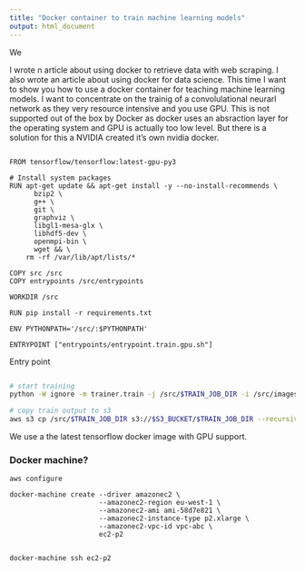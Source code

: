 ```yaml
---
title: "Docker container to train machine learning models"
output: html_document
---
```


We 

I wrote n article about using docker to retrieve data with web scraping. I also wrote an article about using docker for data science. This time 
I want to show you how to use a docker container for teaching machine learning models. I want to concentrate on the trainig of a convolulational neurarl network as they very resource intensive and you use GPU. This is not supported out of the box by Docker as docker uses an absraction layer for the operating system and GPU is actually too low level. But there is a solution for this a NVIDIA created it's own nvidia docker.


```Docker 

FROM tensorflow/tensorflow:latest-gpu-py3

# Install system packages
RUN apt-get update && apt-get install -y --no-install-recommends \
      bzip2 \
      g++ \
      git \
      graphviz \
      libgl1-mesa-glx \
      libhdf5-dev \
      openmpi-bin \
      wget && \
    rm -rf /var/lib/apt/lists/*

COPY src /src
COPY entrypoints /src/entrypoints

WORKDIR /src

RUN pip install -r requirements.txt

ENV PYTHONPATH='/src/:$PYTHONPATH'

ENTRYPOINT ["entrypoints/entrypoint.train.gpu.sh"]

```



Entry point 

```bash

# start training
python -W ignore -m trainer.train -j /src/$TRAIN_JOB_DIR -i /src/images

# copy train output to s3
aws s3 cp /src/$TRAIN_JOB_DIR s3://$S3_BUCKET/$TRAIN_JOB_DIR --recursive

```

We use a the latest tensorflow docker image with GPU support.

### Docker machine?

```code
aws configure
```

```code
docker-machine create --driver amazonec2 \
                      --amazonec2-region eu-west-1 \
                      --amazonec2-ami ami-58d7e821 \
                      --amazonec2-instance-type p2.xlarge \
                      --amazonec2-vpc-id vpc-abc \
                      ec2-p2
```


```code

docker-machine ssh ec2-p2
```